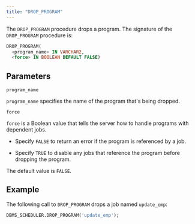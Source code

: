 ```yaml
---
title: "DROP_PROGRAM"
---
```


The `DROP_PROGRAM` procedure drops a program. The signature of the `DROP_PROGRAM` procedure is:

```sql
DROP_PROGRAM(
  <program_name> IN VARCHAR2,
  <force> IN BOOLEAN DEFAULT FALSE)
```

## Parameters

`program_name`

 `program_name` specifies the name of the program that's being dropped.

`force`

 `force` is a Boolean value that tells the server how to handle programs with dependent jobs.

-   Specify `FALSE` to return an error if the program is referenced by a job.

-   Specify `TRUE` to disable any jobs that reference the program before dropping the program.

  The default value is `FALSE`.

## Example

The following call to `DROP_PROGRAM` drops a job named `update_emp`:

```sql
DBMS_SCHEDULER.DROP_PROGRAM('update_emp');
```
